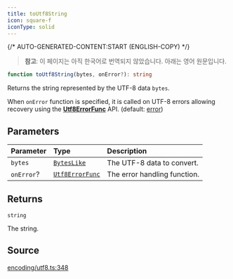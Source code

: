 ```yaml
---
title: toUtf8String
icon: square-f
iconType: solid
---
```


{/* AUTO-GENERATED-CONTENT:START (ENGLISH-COPY) */}

> **참고**: 이 페이지는 아직 한국어로 번역되지 않았습니다. 아래는 영어 원문입니다.

```ts
function toUtf8String(bytes, onError?): string
```

Returns the string represented by the UTF-8 data `bytes`.

When `onError` function is specified, it is called on UTF-8 errors allowing recovery using the
[**Utf8ErrorFunc**](/ko/sdk/content/type-aliases/Utf8ErrorFunc) API. (default: [error](Utf8ErrorFuncs))

## Parameters

| Parameter | Type | Description |
| :------ | :------ | :------ |
| `bytes` | [`BytesLike`](/ko/sdk/content/type-aliases/BytesLike) | The UTF-8 data to convert. |
| `onError`? | [`Utf8ErrorFunc`](/ko/sdk/content/type-aliases/Utf8ErrorFunc) | The error handling function. |

## Returns

`string`

The string.

## Source

[encoding/utf8.ts:348](https://github.com/dominant-strategies/quais.js/blob/c1c12d43f9d34c6baad2b0542bd6d0acd6fefcbf/src/encoding/utf8.ts#L348)
